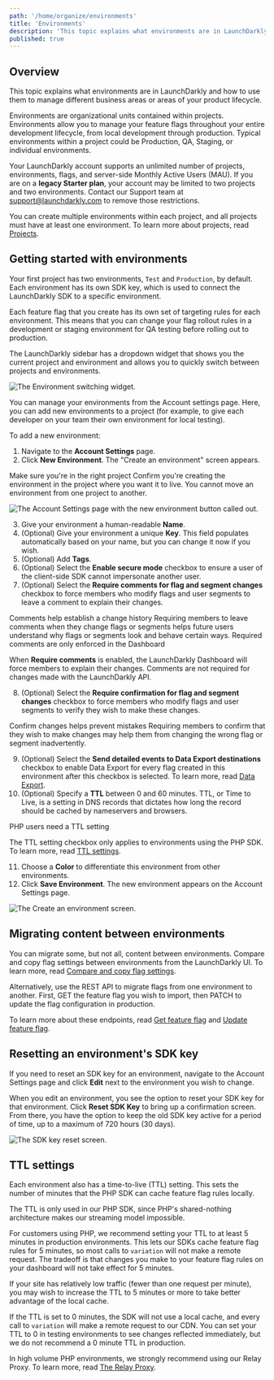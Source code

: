 ```yaml
---
path: '/home/organize/environments'
title: 'Environments'
description: 'This topic explains what environments are in LaunchDarkly. Environments are organizational units contained within projects. Your LaunchDarkly account supports an unlimited number of projects, environments, flags, and server-side Monthly Active Users (MAU).'
published: true
---
```


## Overview

This topic explains what environments are in LaunchDarkly and how to use them to manage different business areas or areas of your product lifecycle.

Environments are organizational units contained within projects. Environments allow you to manage your feature flags throughout your entire development lifecycle, from local development through production. Typical environments within a project could be Production, QA, Staging, or individual environments.

Your LaunchDarkly account supports an unlimited number of projects, environments, flags, and server-side Monthly Active Users (MAU). If you are on a **legacy Starter plan**, your account may be limited to two projects and two environments. Contact our Support team at support@launchdarkly.com to remove those restrictions.

You can create multiple environments within each project, and all projects must have at least one environment. To learn more about projects, read [Projects](/home/organize/projects).

## Getting started with environments

Your first project has two environments, `Test` and `Production`, by default. Each environment has its own SDK key, which is used to connect the LaunchDarkly SDK to a specific environment.

Each feature flag that you create has its own set of targeting rules for each environment. This means that you can change your flag rollout rules in a development or staging environment for QA testing before rolling out to production.

The LaunchDarkly sidebar has a dropdown widget that shows you the current project and environment and allows you to quickly switch between projects and environments.

![The Environment switching widget.](../../images/env-switcher.png)


You can manage your environments from the Account settings page. Here, you can add new environments to a project (for example, to give each developer on your team their own environment for local testing).

To add a new environment:

1. Navigate to the **Account Settings** page.
2. Click **New Environment**. The "Create an environment" screen appears.

<Callout intent="alert">
  <CalloutTitle>Make sure you're in the right project</CalloutTitle>
  <CalloutDescription>
    Confirm you're creating the environment in the project where you want it to live. You cannot move an environment
    from one project to another.
  </CalloutDescription>
</Callout>

![The Account Settings page with the new environment button called out.](../../images/env-new-callout.png)


3. Give your environment a human-readable **Name**.
4. (Optional) Give your environment a unique **Key**. This field populates automatically based on your name, but you can change it now if you wish.
5. (Optional) Add **Tags**.
6. (Optional) Select the **Enable secure mode** checkbox to ensure a user of the client-side SDK cannot impersonate another user.
7. (Optional) Select the **Require comments for flag and segment changes** checkbox to force members who modify flags and user segments to leave a comment to explain their changes.

<Callout intent="info">
  <CalloutTitle>Comments help establish a change history</CalloutTitle>
  <CalloutDescription>
    Requiring members to leave comments when they change flags or segments helps future users understand why flags or
    segments look and behave certain ways.
  </CalloutDescription>
</Callout>

<Callout intent="alert">
  <CalloutTitle>Required comments are only enforced in the Dashboard</CalloutTitle>
  <CalloutDescription>

When **Require comments** is enabled, the LaunchDarkly Dashboard will force members to explain their changes. Comments are not required for changes made with the LaunchDarkly API.

  </CalloutDescription>
</Callout>

8. (Optional) Select the **Require confirmation for flag and segment changes** checkbox to force members who modify flags and user segments to verify they wish to make these changes.

<Callout intent="info">
  <CalloutTitle>Confirm changes helps prevent mistakes</CalloutTitle>
  <CalloutDescription>
    Requiring members to confirm that they wish to make changes may help them from changing the wrong flag or segment
    inadvertently.
  </CalloutDescription>
</Callout>

9. (Optional) Select the **Send detailed events to Data Export destinations** checkbox to enable Data Export for every flag created in this environment after this checkbox is selected. To learn more, read [Data Export](/home/data-export).
10. (Optional) Specify a **TTL** between 0 and 60 minutes. TTL, or Time to Live, is a setting in DNS records that dictates how long the record should be cached by nameservers and browsers.

<Callout intent="info">
  <CalloutTitle>PHP users need a TTL setting</CalloutTitle>
  <CalloutDescription>

The TTL setting checkbox only applies to environments using the PHP SDK. To learn more, read [TTL settings](#ttl-settings).

  </CalloutDescription>
</Callout>

11. Choose a **Color** to differentiate this environment from other environments.
12. Click **Save Environment**. The new environment appears on the Account Settings page.

![The Create an environment screen.](../../images/env-create.png)


## Migrating content between environments

You can migrate some, but not all, content between environments. Compare and copy flag settings between environments from the LaunchDarkly UI. To learn more, read [Compare and copy flag settings](/home/organize/flag-compare-copy).

Alternatively, use the REST API to migrate flags from one environment to another. First, GET the feature flag you wish to import, then PATCH to update the flag configuration in production.

To learn more about these endpoints, read [Get feature flag](https://apidocs.launchdarkly.com/reference#get-feature-flag) and [Update feature flag](https://apidocs.launchdarkly.com/reference#update-feature-flag).

## Resetting an environment's SDK key

If you need to reset an SDK key for an environment, navigate to the Account Settings page and click **Edit** next to the environment you wish to change.

When you edit an environment, you see the option to reset your SDK key for that environment. Click **Reset SDK Key** to bring up a confirmation screen. From there, you have the option to keep the old SDK key active for a period of time, up to a maximum of 720 hours (30 days).

![The SDK key reset screen.](../../images/env-sdk-key-reset.png)


## TTL settings

Each environment also has a time-to-live (TTL) setting. This sets the number of minutes that the PHP SDK can cache feature flag rules locally.

The TTL is only used in our PHP SDK, since PHP's shared-nothing architecture makes our streaming model impossible.

For customers using PHP, we recommend setting your TTL to at least 5 minutes in production environments. This lets our SDKs cache feature flag rules for 5 minutes, so most calls to `variation` will not make a remote request. The tradeoff is that changes you make to your feature flag rules on your dashboard will not take effect for 5 minutes.

If your site has relatively low traffic (fewer than one request per minute), you may wish to increase the TTL to 5 minutes or more to take better advantage of the local cache.

If the TTL is set to 0 minutes, the SDK will not use a local cache, and every call to `variation` will make a remote request to our CDN. You can set your TTL to 0 in testing environments to see changes reflected immediately, but we do not recommend a 0 minute TTL in production.

In high volume PHP environments, we strongly recommend using our Relay Proxy. To learn more, read [The Relay Proxy](/home/relay-proxy).
